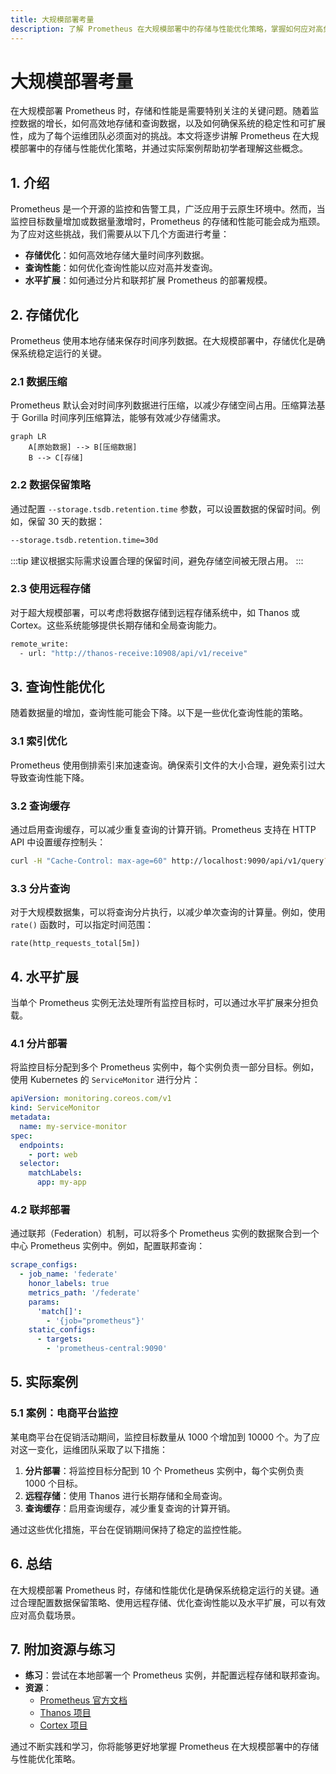 ```yaml
---
title: 大规模部署考量
description: 了解 Prometheus 在大规模部署中的存储与性能优化策略，掌握如何应对高负载场景。
---
```


# 大规模部署考量

在大规模部署 Prometheus 时，存储和性能是需要特别关注的关键问题。随着监控数据的增长，如何高效地存储和查询数据，以及如何确保系统的稳定性和可扩展性，成为了每个运维团队必须面对的挑战。本文将逐步讲解 Prometheus 在大规模部署中的存储与性能优化策略，并通过实际案例帮助初学者理解这些概念。

## 1. 介绍

Prometheus 是一个开源的监控和告警工具，广泛应用于云原生环境中。然而，当监控目标数量增加或数据量激增时，Prometheus 的存储和性能可能会成为瓶颈。为了应对这些挑战，我们需要从以下几个方面进行考量：

- **存储优化**：如何高效地存储大量时间序列数据。
- **查询性能**：如何优化查询性能以应对高并发查询。
- **水平扩展**：如何通过分片和联邦扩展 Prometheus 的部署规模。

## 2. 存储优化

Prometheus 使用本地存储来保存时间序列数据。在大规模部署中，存储优化是确保系统稳定运行的关键。

### 2.1 数据压缩

Prometheus 默认会对时间序列数据进行压缩，以减少存储空间占用。压缩算法基于 Gorilla 时间序列压缩算法，能够有效减少存储需求。

```mermaid
graph LR
    A[原始数据] --> B[压缩数据]
    B --> C[存储]
```

### 2.2 数据保留策略

通过配置 `--storage.tsdb.retention.time` 参数，可以设置数据的保留时间。例如，保留 30 天的数据：

```bash
--storage.tsdb.retention.time=30d
```

:::tip
建议根据实际需求设置合理的保留时间，避免存储空间被无限占用。
:::

### 2.3 使用远程存储

对于超大规模部署，可以考虑将数据存储到远程存储系统中，如 Thanos 或 Cortex。这些系统能够提供长期存储和全局查询能力。

```bash
remote_write:
  - url: "http://thanos-receive:10908/api/v1/receive"
```

## 3. 查询性能优化

随着数据量的增加，查询性能可能会下降。以下是一些优化查询性能的策略。

### 3.1 索引优化

Prometheus 使用倒排索引来加速查询。确保索引文件的大小合理，避免索引过大导致查询性能下降。

### 3.2 查询缓存

通过启用查询缓存，可以减少重复查询的计算开销。Prometheus 支持在 HTTP API 中设置缓存控制头：

```bash
curl -H "Cache-Control: max-age=60" http://localhost:9090/api/v1/query?query=up
```

### 3.3 分片查询

对于大规模数据集，可以将查询分片执行，以减少单次查询的计算量。例如，使用 `rate()` 函数时，可以指定时间范围：

```promql
rate(http_requests_total[5m])
```

## 4. 水平扩展

当单个 Prometheus 实例无法处理所有监控目标时，可以通过水平扩展来分担负载。

### 4.1 分片部署

将监控目标分配到多个 Prometheus 实例中，每个实例负责一部分目标。例如，使用 Kubernetes 的 `ServiceMonitor` 进行分片：

```yaml
apiVersion: monitoring.coreos.com/v1
kind: ServiceMonitor
metadata:
  name: my-service-monitor
spec:
  endpoints:
    - port: web
  selector:
    matchLabels:
      app: my-app
```

### 4.2 联邦部署

通过联邦（Federation）机制，可以将多个 Prometheus 实例的数据聚合到一个中心 Prometheus 实例中。例如，配置联邦查询：

```yaml
scrape_configs:
  - job_name: 'federate'
    honor_labels: true
    metrics_path: '/federate'
    params:
      'match[]':
        - '{job="prometheus"}'
    static_configs:
      - targets:
        - 'prometheus-central:9090'
```

## 5. 实际案例

### 5.1 案例：电商平台监控

某电商平台在促销活动期间，监控目标数量从 1000 个增加到 10000 个。为了应对这一变化，运维团队采取了以下措施：

1. **分片部署**：将监控目标分配到 10 个 Prometheus 实例中，每个实例负责 1000 个目标。
2. **远程存储**：使用 Thanos 进行长期存储和全局查询。
3. **查询缓存**：启用查询缓存，减少重复查询的计算开销。

通过这些优化措施，平台在促销期间保持了稳定的监控性能。

## 6. 总结

在大规模部署 Prometheus 时，存储和性能优化是确保系统稳定运行的关键。通过合理配置数据保留策略、使用远程存储、优化查询性能以及水平扩展，可以有效应对高负载场景。

## 7. 附加资源与练习

- **练习**：尝试在本地部署一个 Prometheus 实例，并配置远程存储和联邦查询。
- **资源**：
  - [Prometheus 官方文档](https://prometheus.io/docs/)
  - [Thanos 项目](https://thanos.io/)
  - [Cortex 项目](https://cortexmetrics.io/)

通过不断实践和学习，你将能够更好地掌握 Prometheus 在大规模部署中的存储与性能优化策略。
